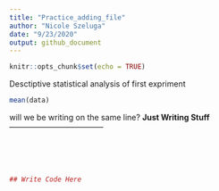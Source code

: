 ```yaml
---
title: "Practice_adding_file"
author: "Nicole Szeluga"
date: "9/23/2020"
output: github_document
---
```


```r
knitr::opts_chunk$set(echo = TRUE)
```

Desctiptive statistical analysis of first expriment

```r
mean(data)
```

will we be writing on the same line?
**Just Writing Stuff**
------------------------------------

<br>
<br>
<br>
```r
## Write Code Here
```

